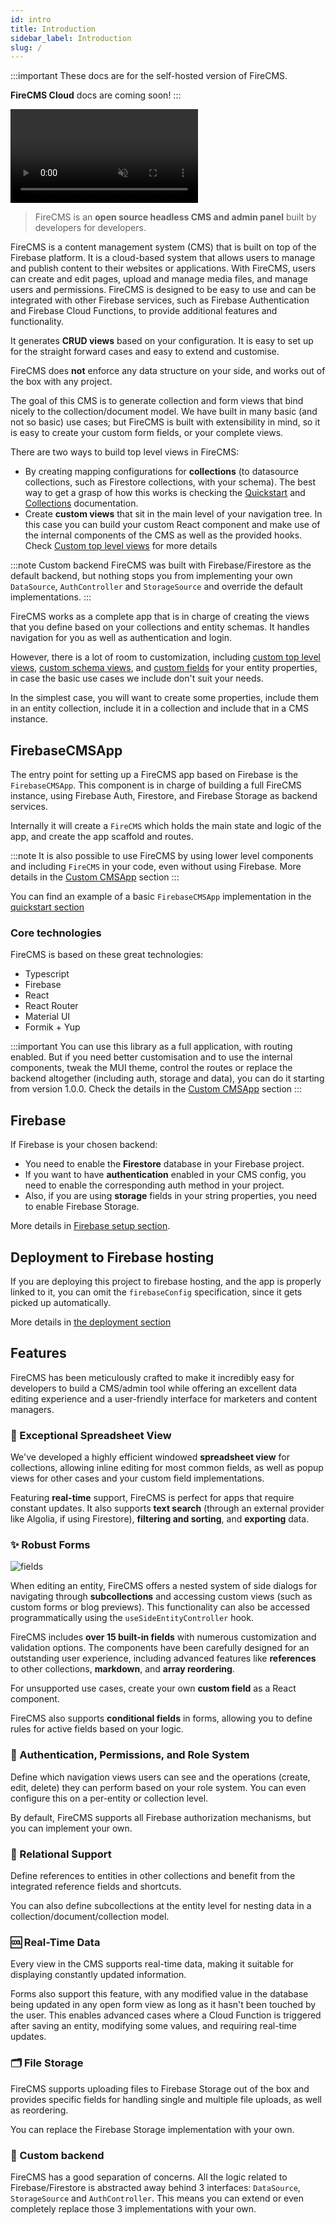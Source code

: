 ```yaml
---
id: intro
title: Introduction
sidebar_label: Introduction
slug: /
---
```



:::important
These docs are for the self-hosted version of FireCMS.

**FireCMS Cloud** docs are coming soon!
:::

<video class="intro_video" loop autoPlay muted>
  <source src="/img/dark_mode.mp4" type="video/mp4"/>
</video>


> FireCMS is an **open source headless CMS and admin panel** built by developers
> for developers.

FireCMS is a content management system (CMS) that is built on top of the
Firebase platform. It is a cloud-based system that allows users to manage and
publish content to their websites or applications. With FireCMS, users can
create and edit pages, upload and manage media files, and manage users and
permissions. FireCMS is designed to be easy to use and can be integrated with
other Firebase services, such as Firebase Authentication and Firebase Cloud
Functions, to provide additional features and functionality.

It generates **CRUD views** based on your configuration. It is easy to set up
for the straight forward cases and easy to extend and customise.

FireCMS does **not** enforce any data structure on your side, and works out of
the box with any project.

The goal of this CMS is to generate collection and form views that bind nicely
to the collection/document model. We have built in many basic (and not
so basic) use cases; but FireCMS is built with extensibility in mind, so it is
easy to create your custom form fields, or your complete views.

There are two ways to build top level views in FireCMS:

- By creating mapping configurations for **collections** (to datasource
  collections, such as Firestore collections, with your schema).
  The best way to get a grasp of how
  this works is checking the [Quickstart](quickstart.mdx) and
  [Collections](collections/collections.md)
  documentation.
- Create **custom views** that sit in the main level of your navigation tree. In
  this case you can build your custom React component and make use of the
  internal components of the CMS as well as the provided hooks.
  Check [Custom top level views](navigation/custom_top_level_views.mdx) for more
  details

:::note Custom backend
FireCMS was built with Firebase/Firestore as the default backend, but nothing
stops you from implementing your own `DataSource`, `AuthController` and
`StorageSource` and override the default implementations.
:::

FireCMS works as a complete app that is in charge of creating the views that
you define based on your collections and entity schemas. It handles
navigation for you as well as authentication and login.

However, there is a lot of room to customization,
including [custom top level views](navigation/custom_top_level_views.mdx),
[custom schema views](properties/custom_schema_views.md),
and [custom fields](properties/custom_fields.md)
for your entity properties, in case the basic use cases we include don't suit
your needs.

In the simplest case, you will want to create some properties, include them
in an entity collection, include it in a collection and include that in a CMS
instance.

## FirebaseCMSApp

The entry point for setting up a FireCMS app based on Firebase is
the `FirebaseCMSApp`.
This component is in charge of building a full FireCMS instance, using Firebase
Auth,
Firestore, and Firebase Storage as backend services.

Internally it will create a `FireCMS` which holds the main state and
logic of the app, and create the app scaffold and routes.

:::note
It is also possible to use FireCMS by using lower level components and including
`FireCMS` in your code, even without using Firebase.
More details in the [Custom CMSApp](custom_cms_app.mdx) section
:::

You can find an example of a basic `FirebaseCMSApp` implementation in the
[quickstart section](quickstart.mdx)

### Core technologies

FireCMS is based on these great technologies:

- Typescript
- Firebase
- React
- React Router
- Material UI
- Formik + Yup

:::important
You can use this library as a full application, with routing enabled.
But if you need better customisation and to use the internal components, tweak
the
MUI theme, control the routes or replace the backend altogether
(including auth, storage and data), you can do it starting from version 1.0.0.
Check the details in the [Custom CMSApp](custom_cms_app.mdx) section
:::

## Firebase

If Firebase is your chosen backend:

* You need to enable the **Firestore** database in your Firebase project.
* If you want to have  **authentication** enabled in your CMS config, you need
  to enable
  the corresponding auth method in your project.
* Also, if you are using **storage** fields in your string properties, you need
  to enable Firebase Storage.

More details in [Firebase setup section](firebase_setup.md).

## Deployment to Firebase hosting

If you are deploying this project to firebase hosting, and the app is properly
linked to it, you can omit the `firebaseConfig` specification, since it gets
picked up automatically.

More details in [the deployment section](deployment.md)

## Features

FireCMS has been meticulously crafted to make it incredibly easy for developers
to build a CMS/admin tool while offering an excellent data editing experience
and a user-friendly interface for marketers and content managers.

### 🏓 Exceptional Spreadsheet View

We've developed a highly efficient windowed **spreadsheet view** for
collections, allowing inline editing for most common fields, as well as popup
views for other cases and your custom field implementations.

Featuring **real-time** support, FireCMS is perfect for apps that require
constant updates. It also supports **text search** (through an external provider
like Algolia, if using Firestore), **filtering and sorting**, and **exporting**
data.

### ✨ Robust Forms

![fields](https://firecms.co/img/post_editing.png)

When editing an entity, FireCMS offers a nested system of side dialogs for
navigating through **subcollections** and accessing custom views (such as custom
forms or blog previews). This functionality can also be accessed
programmatically using the `useSideEntityController` hook.

FireCMS includes **over 15 built-in fields** with numerous customization and
validation options. The components have been carefully designed for an
outstanding user experience, including advanced features like **references** to
other collections, **markdown**, and **array reordering**.

For unsupported use cases, create your own **custom field** as a React
component.

FireCMS also supports **conditional fields** in forms, allowing you to define
rules for active fields based on your logic.

### 👮 Authentication, Permissions, and Role System

Define which navigation views users can see and the operations (create, edit,
delete) they can perform based on your role system. You can even configure this
on a per-entity or collection level.

By default, FireCMS supports all Firebase authorization mechanisms, but you can
implement your own.

### 🏹 Relational Support

Define references to entities in other collections and benefit from the
integrated reference fields and shortcuts.

You can also define subcollections at the entity level for nesting data in a
collection/document/collection model.

### 🆒 Real-Time Data

Every view in the CMS supports real-time data, making it suitable for displaying
constantly updated information.

Forms also support this feature, with any modified value in the database being
updated in any open form view as long as it hasn't been touched by the user.
This enables advanced cases where a Cloud Function is triggered after saving an
entity, modifying some values, and requiring real-time updates.

### 🗂️ File Storage

FireCMS supports uploading files to Firebase Storage out of the box and provides
specific fields for handling single and multiple file uploads, as well as
reordering.

You can replace the Firebase Storage implementation with your own.

### 🙌 Custom backend

FireCMS has a good separation of concerns. All the logic related to
Firebase/Firestore is abstracted away behind 3 interfaces: `DataSource`,
`StorageSource` and `AuthController`. This means you can extend or even
completely
replace those 3 implementations with your own.
